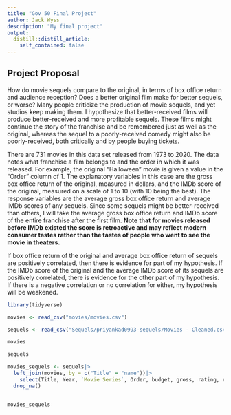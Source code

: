 ```yaml
---
title: "Gov 50 Final Project"
author: Jack Wyss
description: "My final project"
output:
  distill::distill_article:
    self_contained: false
---
```




## Project Proposal

How do movie sequels compare to the original, in terms of box office return and audience reception? Does a better original film make for better sequels, or worse? Many people criticize the production of movie sequels, and yet studios keep making them. I hypothesize that better-received films will produce better-received and more profitable sequels. These films might continue the story of the franchise and be remembered just as well as the original, whereas the sequel to a poorly-received comedy might also be poorly-received, both critically and by people buying tickets.

There are 731 movies in this data set released from 1973 to 2020. The data notes what franchise a film belongs to and the order in which it was released. For example, the original "Halloween" movie is given a value in the "Order" column of 1. The explanatory variables in this case are the gross box office return of the original, measured in dollars, and the IMDb score of the original, measured on a scale of 1 to 10 (with 10 being the best). The response variables are the average gross box office return and average IMDb scores of any sequels. Since some sequels might be better-received than others, I will take the average gross box office return and IMDb score of the entire franchise after the first film. **Note that for movies released before IMDb existed the score is retroactive and may reflect modern consumer tastes rather than the tastes of people who went to see the movie in theaters.**

If box office return of the original and average box office return of sequels are positively correlated, then there is evidence for part of my hypothesis. If the IMDb score of the original and the average IMDb score of its sequels are positively correlated, there is evidence for the other part of my hypothesis. If there is a negative correlation or no correlation for either, my hypothesis will be weakened.


```r

library(tidyverse)

movies <- read_csv("movies/movies.csv")

sequels <- read_csv("Sequels/priyankad0993-sequels/Movies - Cleaned.csv")

movies

sequels

movies_sequels <- sequels|>
  left_join(movies, by = c("Title" = "name"))|>
    select(Title, Year, `Movie Series`, Order, budget, gross, rating, runtime)|>
  drop_na()


movies_sequels



```

